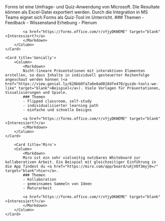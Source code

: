 
<Grid>
    <Card title='Forms' width='w-72'>
        <Column>
            <Markdown>
            Forms ist eine Umfrage- und Quiz-Anwendung von Microsoft. Die Resultate können als Excel-Datei exportiert werden. Durch die Integration in MS Teams eignet sich Forms als Quiz-Tool im Unterricht.
            ### Themen 
            - Feedback
            - Wissenstand Erhebung
            - Plenum

            <a href="https://forms.office.com/r/vYjyDKWEME" target="blank" >Interessiert?</a>
            </Markdown>
        </Column>
    </Card>

    <Card title='Genially'>
        <Column>
            <Markdown>
            Nicht-lineare Präsentationen mit interaktiven Elementen erstellen, so dass Inhalte in individuell gesteuerter Reihenfolge angeschaut werden können (<a href="https://view.genial.ly/620bb0fa7a6e8a0018dfe470/guide-tools-we-like" target="blank">Beispiel</a>). Viele Vorlagen für Präsentationen, Visualisierungen und Spiele. 
            ### Themen
            - Flipped classroom, self-study
            - individualisierter learning path
            - einfache und schnelle Designs

            <a href="https://forms.office.com/r/vYjyDKWEME" target="blank" >Interessiert?</a>
            </Markdown>
        </Column>
    </Card>
    
        <Card title='Miro'>
        <Column>
            <Markdown>
            Miro ist ein sehr vielseitig nutzbares Whiteboard zur kollaborativen Arbeit. Ein Beispiel mit gleichzeitiger Einführung in die App findest du <a href="https://miro.com/app/board/uXjVOf3myj0=/" target="blank">hier</a>. 
            ### Themen
            - Kollaboration
            - gemeinsames Sammeln von Ideen
            - Maturarbeit

            <a href="https://forms.office.com/r/vYjyDKWEME" target="blank" >Interessiert?</a>
            </Markdown>
        </Column>
    </Card>
</Grid>

